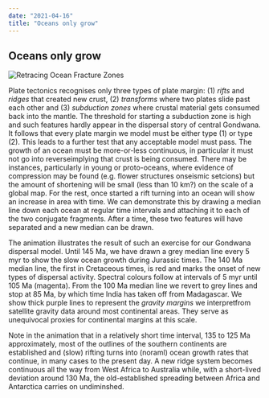 ```yaml
---
date: "2021-04-16"
title: "Oceans only grow"
---
```



## Oceans only grow

![Retracing Ocean Fracture Zones](endsmeet503.gif)


Plate tectonics recognises only three types of plate margin: (1) *rifts* and *ridges* that created new crust, (2) *transforms* where two plates slide past each other and (3) 
*subduction zones* where
crustal material gets consumed back into the mantle.  The threshold for starting a subduction zone is high and such features hardly appear in the dispersal story of central 
Gondwana. It follows that every plate margin we model must be either type (1) or type (2). This leads to a further test that any acceptable model must pass. The growth of an 
ocean must be more-or-less continuous, in particular it must not go into reverseimplying that crust is being consumed.  There may be instances, particularly in young or 
proto-oceans, where evidence of compression may be found (e.g. flower structures onseismic setcions) but the amount of shortening will be small (less than 10 km?) on the 
scale of a global map. For the rest, once started a rift turning into an ocean will show an increase in area with time. We can demonstrate this by drawing a median line down each ocean at regular time intervals and attaching it to each of the two conjugate fragments. After a time, these two features will have separated
and a new median can be drawn.

The animation illustrates the result of such an exercise for our Gondwana dispersal model. Until 145 Ma, we have drawn a grey median line every 5 myr to show the slow 
ocean growth during Jurassic times. The 140 Ma median line, the first in Cretaceous times, is red and marks the onset of new types of dispersal activity. Spectral colours 
follow at intervals of 5 myr until 105 Ma (magenta). From the 100 Ma median line we revert to grey lines and stop at 85 Ma, by which time India has taken off from Madagascar. 
We show thick purple lines to represent the *gravity margins* we interpretfrom satellite gravity data around most continental areas. They serve as unequivocal proxies for 
continental margins at this scale.

Note in the animation that in a relatively short time interval, 135 to 125 Ma approximately, most of the outlines of the southern continents are established and (slow) rifting 
turns into (noraml) ocean growth rates that continue, in many cases to the present day. A new ridge system becomes continuous all the way from West Africa to Australia while, with a short-lived
 deviation around 130 Ma, the old-established spreading between Africa and Antarctica carries on undiminshed.
